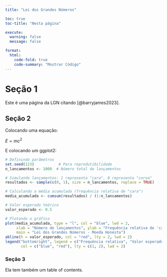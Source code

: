 ```yaml
---
title: "Lei dos Grandes Números"

toc: true
toc-title: "Nesta página"

execute: 
  warning: false
  message: false

format:
  html:
    code-fold: true
    code-summary: "Mostrar Código"
---
```


# Seção 1

Este é uma página da LGN citando [@barryjames2023].

## Seção 2

Colocando uma equação:

$E = mc^2$

E colocando um ggplot2:

```r
# Definindo parâmetros
set.seed(123)           # Para reprodutibilidade
n_lancamentos <- 1000  # Número total de lançamentos

# Simulando lançamentos: 1 representa "cara", 0 representa "coroa"
resultados <- sample(c(0, 1), size = n_lancamentos, replace = TRUE)

# Calculando a média acumulada (frequência relativa de "cara")
media_acumulada <- cumsum(resultados) / (1:n_lancamentos)

# Valor esperado teórico
valor_esperado <- 0.5

# Plotando o gráfico
plot(media_acumulada, type = "l", col = "blue", lwd = 2,
     xlab = "Número de lançamentos", ylab = "Frequência relativa de 'cara'",
     main = "Lei dos Grandes Números - Moeda Honesta")
abline(h = valor_esperado, col = "red", lty = 2, lwd = 2)
legend("bottomright", legend = c("Frequência relativa", "Valor esperado (0.5)"),
       col = c("blue", "red"), lty = c(1, 2), lwd = 2)

```

### Seção 3

Ela tem também um table of contents.
